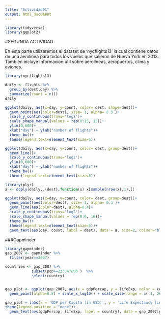 ---
title: "Actividad01"
output: html_document
---

```{r, message=FALSE, warning=FALSE}
library(tidyverse)
library(ggplot2)
```



#SEGUNDA ACTIVIDAD

En esta parte utilizaremos el dataset de 'nycflights13' la cual contiene datos de una aerolínea para todos los vuelos que salieron de Nueva York en 2013. También incluye informacion útil sobre aerolíneas, aeropuertos, clima y aviones.

```{r, message=FALSE, warning=FALSE}
library(nycflights13)
```

```{r, message=FALSE, warning=FALSE}
daily <- flights %>%
  group_by(dest,day) %>%
  summarize(count = n())
daily
```

```{r, message=FALSE, warning=FALSE}
ggplot(daily, aes(x=day, y=count, color= dest, shape=dest))+
  geom_point(aes(color=dest), size= 1, alpha= 0.3 )+
  scale_y_continuous(trans='log2')+
  scale_shape_manual(values = rep(0:15, 15))+
  ylim(0,600)+
  xlab("day") + ylab("number of flights")+
  theme_bw()+
  theme(legend.text=element_text(size=6))


```



```{r, message=FALSE, warning=FALSE}
ggplot(daily, aes(x=day, y=count, color= dest, group=dest))+
  geom_line()+
  scale_y_continuous(trans='log2')+
  ylim(0,600)+
  xlab("day") + ylab("number of flights")+
  theme_bw()+
  theme(legend.text=element_text(size=6))
```


```{r, message=FALSE, warning=FALSE}

library(plyr)
a <- ddply(daily,.(dest),function(x) x[sample(nrow(x),1),])

ggplot(daily, aes(x=day, y=count, color= dest, group=dest))+
  geom_point(aes(color=dest), size= 1, alpha= 0.3 )+
  geom_line(aes(color=dest), alpha=0.4)+
  scale_y_continuous(trans='log2')+
  scale_shape_manual(values = rep(0:6, 16))+
  theme_bw()+
  theme(legend.text=element_text(size=6))+
  geom_text(aes(day, count, label = dest), data = a, size=2, colour="black")

```


###Gapminder 

```{r, message=FALSE, warning=FALSE}
library(gapminder)
gap_2007 <- gapminder %>%
  filter(year==2007)

countries <- gap_2007 %>%
            subset(pop>=223547000 )  %>%
            select(country)


gap_plot <- ggplot(gap_2007, aes(x = gdpPercap, y = lifeExp, color = continent, size = pop)) +
  geom_point(alpha=0.8) + scale_x_log10() + scale_size(range = c(.1, 20), name="Population")

gap_plot + labs(x = 'GDP per Capita [in USD]', y = 'Life Expectancy [in years]', title = "World Development in 2007") + 
theme(legend.position = "none")+
  geom_text(aes(gdpPercap, lifeExp, label = country), data = gap_2007[gap_2007$country %in% countries$country, ], size=3, colour="black")


  
```

